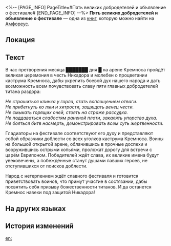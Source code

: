 <%-- [PAGE_INFO]
PageTitle=#Пять великих добродетелей и объявление о фестивале#
[END_PAGE_INFO] --%>
{{Дополнить}}
{{Книга Инфобокс
|id           = 445
|Название     = 
|Изображение  = Предмет Пять великих добродетелей и объявление о фестивале.png
|Мир          = Амфореус
|Томов        = 1
|Автор        = <!--нужно добавить-->
|Описание     = Объявление о фестивале каструма Кремноса времён пика его славы. Здесь много и цветисто говорится о пяти великих добродетелях титана раздора, а внизу также сообщается информация о фестивале Кремноса.
|Том1         = {{tx}}
|Источник1    = {{tx|Отсутствует источник}}
|Персонажи    = 
|Фракции      = 
}}
'''Пять великих добродетелей и объявление о фестивале''' — одна из [[Книги|книг]], которую можно найти на [[Амфореус]].

==Локация==
{{Отметка карты|<!--название карты-->|<!--id отметки-->}}

==Текст==
<div align="center">'''{{Размер|28|«Объявление о фестивале»}}'''</div>

В час претворения месяца ███████ дня █ на арене Кремноса пройдёт великая церемония в честь Никадора и молебен о процветании каструма Кремноса, дабы укрепить боевой дух нашего народа и дать возможность всем почувствовать славу пяти главных добродетелей титана раздора:

''Не страшиться клинка у горла, стать воплощением отваги.''<br />
''Не прибегнуть ко лжи и хитрости, защищать венец чести.''<br />
''Не смыкать горящих очей, стоять на страже рассудка.''<br />
''Не поддаваться слабостям раненой плоти, закалять упорство духа.''<br />
''Не бояться битв насмерть, демонстрировать всем суть жертвенности.''

Гладиаторы на фестивале соответствуют его духу и представляют собой образчики доблести со всех уголков каструма Кремноса. Воины на большой открытой арене, облачившись в прочные доспехи и вооружившись острыми копьями, проложат дорогу для встречи с царём Еврипоном. Победителей ждёт слава, их великие имена будут увековечены, а побеждённые станут душами павших героев, не отступившихся от поисков доблести.

Народ с нетерпением ждёт славного фестиваля и готовится приветствовать воинов, что примут участие в состязании, дабы посвятить себя призыву божественности титанов. И да останется Кремнос навеки под защитой Никадора!

==На других языках==
{{На других языках
|en   = Five Great Virtues and Festival Notice
|zhs  = 五大美德与祭典通告
|zht  = 五大美德與祭典通告
|ja   = 五大美徳と祭典の告知
|ko   = 5대 미덕과 제전 공지
|es   = Anuncio sobre las cinco grandes virtudes y el festival
|fr   = Annonce sur les cinq grandes vertus et le festival
|ru   = Пять великих добродетелей и объявление о фестивале
|th   = ประกาศ "คุณธรรมทั้งห้าและงานเทศกาล"
|vi   = Thông Báo Lễ Tế Và Năm Đức Hạnh Cao Quý
|de   = Aushang zum Festival und den fünf hohen Tugenden
|id   = Lima Kebajikan dan Pengumuman Festival
|pt   = As Cinco Grandes Virtudes e Anúncio do Festival
}}

==История изменений==
{{История изменений|3.5}}

[[en:]]